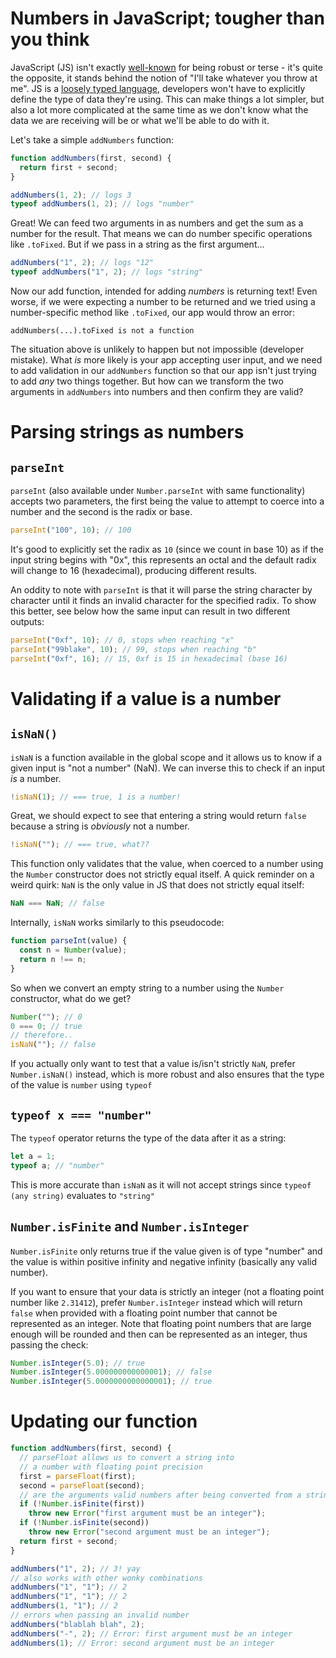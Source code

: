 # Numbers in JavaScript; tougher than you think

JavaScript (JS) isn't exactly [well-known](https://github.com/denysdovhan/wtfjs) for being robust or terse - it's quite the opposite, it stands behind the notion of "I'll take whatever you throw at me". JS is a [loosely typed language](https://en.wikipedia.org/wiki/Strong_and_weak_typing), developers won't have to explicitly define the type of data they're using. This can make things a lot simpler, but also a lot more complicated at the same time as we don't know what the data we are receiving will be or what we'll be able to do with it.

Let's take a simple `addNumbers` function:

```js
function addNumbers(first, second) {
  return first + second;
}
```

```js
addNumbers(1, 2); // logs 3
typeof addNumbers(1, 2); // logs "number"
```

Great! We can feed two arguments in as numbers and get the sum as a number for the result. That means we can do number specific operations like `.toFixed`. But if we pass in a string as the first argument...

```js
addNumbers("1", 2); // logs "12"
typeof addNumbers("1", 2); // logs "string"
```

Now our add function, intended for adding _numbers_ is returning text! Even worse, if we were expecting a number to be returned and we tried using a number-specific method like `.toFixed`, our app would throw an error:

`addNumbers(...).toFixed is not a function`

The situation above is unlikely to happen but not impossible (developer mistake). What _is_ more likely is your app accepting user input, and we need to add validation in our `addNumbers` function so that our app isn't just trying to add _any_ two things together. But how can we transform the two arguments in `addNumbers` into numbers and then confirm they are valid?

# Parsing strings as numbers

## `parseInt`

`parseInt` (also available under `Number.parseInt` with same functionality) accepts two parameters, the first being the value to attempt to coerce into a number and the second is the radix or base.

```js
parseInt("100", 10); // 100
```

It's good to explicitly set the radix as `10` (since we count in base 10) as if the input string begins with "0x", this represents an octal and the default radix will change to 16 (hexadecimal), producing different results.

An oddity to note with `parseInt` is that it will parse the string character by character until it finds an invalid character for the specified radix. To show this better, see below how the same input can result in two different outputs:

```js
parseInt("0xf", 10); // 0, stops when reaching "x"
parseInt("99blake", 10); // 99, stops when reaching "b"
parseInt("0xf", 16); // 15, 0xf is 15 in hexadecimal (base 16)
```

# Validating if a value is a number

## `isNaN()`

`isNaN` is a function available in the global scope and it allows us to know if a given input is "not a number" (NaN). We can inverse this to check if an input _is_ a number.

```js
!isNaN(1); // === true, 1 is a number!
```

Great, we should expect to see that entering a string would return `false` because a string is _obviously_ not a number.

```js
!isNaN(""); // === true, what??
```

This function only validates that the value, when coerced to a number using the `Number` constructor does not strictly equal itself. A quick reminder on a weird quirk: `NaN` is the only value in JS that does not strictly equal itself:

```js
NaN === NaN; // false
```

Internally, `isNaN` works similarly to this pseudocode:

```js
function parseInt(value) {
  const n = Number(value);
  return n !== n;
}
```

So when we convert an empty string to a number using the `Number` constructor, what do we get?

```js
Number(""); // 0
0 === 0; // true
// therefore..
isNaN(""); // false
```

If you actually only want to test that a value is/isn't strictly `NaN`, prefer `Number.isNaN()` instead, which is more robust and also ensures that the type of the value is `number` using `typeof`

## `typeof x === "number"`

The `typeof` operator returns the type of the data after it as a string:

```js
let a = 1;
typeof a; // "number"
```

This is more accurate than `isNaN` as it will not accept strings since `typeof (any string)` evaluates to `"string"`

## `Number.isFinite` and `Number.isInteger`

`Number.isFinite` only returns true if the value given is of type "number" and the value is within positive infinity and negative infinity (basically any valid number).

If you want to ensure that your data is strictly an integer (not a floating point number like `2.31412`), prefer `Number.isInteger` instead which will return `false` when provided with a floating point number that cannot be represented as an integer. Note that floating point numbers that are large enough will be rounded and then can be represented as an integer, thus passing the check:

```js
Number.isInteger(5.0); // true
Number.isInteger(5.000000000000001); // false
Number.isInteger(5.0000000000000001); // true
```

# Updating our function

```js
function addNumbers(first, second) {
  // parseFloat allows us to convert a string into
  // a number with floating point precision
  first = parseFloat(first);
  second = parseFloat(second);
  // are the arguments valid numbers after being converted from a string?
  if (!Number.isFinite(first))
    throw new Error("first argument must be an integer");
  if (!Number.isFinite(second))
    throw new Error("second argument must be an integer");
  return first + second;
}
```

```js
addNumbers("1", 2); // 3! yay
// also works with other wonky combinations
addNumbers("1", "1"); // 2
addNumbers("1", "1"); // 2
addNumbers(1, "1"); // 2
// errors when passing an invalid number
addNumbers("blablah blah", 2);
addNumbers("-", 2); // Error: first argument must be an integer
addNumbers(1); // Error: second argument must be an integer
```

<!--[PROPERTIES]
- slug: 'numbers-in-javascript'
  title: 'Numbers in JavaScript'
  description: "Simple, innocuous methods which will trip you up when working with numbers in JavaScript"
  image: cover.jpeg
  createdAt: 1627826463000
  location: 'posts/numbers-in-javascript.mdx'
  difficulty: Intermediate
  readTimeMins: 5
  coverAuthor: Nick Hillier
  coverAuthorUrl: https://unsplash.com/@nhillier
  author: Nevulo
  labels:
    - programming
    - javascript
-->
